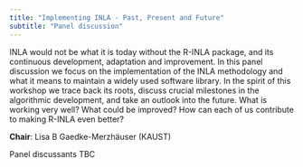 ```yaml
---
title: "Implementing INLA - Past, Present and Future"
subtitle: "Panel discussion"
---
```



INLA would not be what it is today without the R-INLA package, and its continuous development, adaptation and improvement. In this panel discussion we focus on the implementation of the INLA methodology and what it means to maintain a widely used software library. In the spirit of this workshop we trace back its roots, discuss crucial milestones in the algorithmic development, and take an outlook into the future. What is working very well? What could be improved? How can each of us contribute to making R-INLA even better? 

**Chair**: Lisa B Gaedke-Merzhäuser (KAUST)

Panel discussants TBC
